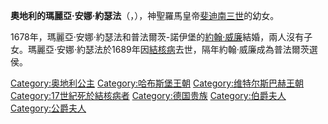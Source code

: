 {{Multiple issues|
{{Expand language|1=en|time=2020-11-29T10:19:17+00:00}}
{{Unreferenced|time=2020-11-29T10:19:17+00:00}}
}}
{{Infobox royalty
| name         = 瑪麗亞·安娜·約瑟法
| image        = Anonym Erzherzogin Maria Anna Josepha.jpg
| birth_date   = {{birth date|1654|12|30|df=y}}
| birth_place  = [[雷根斯堡|雷根斯堡]]
| death_date   = {{Death date and age|1689|4|14|1654|12|30|df=y}}
| death_place  = [[維也納|維也納]]
| burial_place = [[皇家墓穴_(維也納)|維也納皇家墓穴]]
| house        = [[哈布斯堡王朝|哈布斯堡王朝]]
| father       = [[斐迪南三世_(神圣罗马帝国)|神聖羅馬皇帝斐迪南三世]]
| mother       = [[艾蕾諾拉·貢扎加-尼維爾|艾蕾諾拉·貢扎加-尼維爾]]
| religion     = [[羅馬天主教|羅馬天主教]]
}}
'''奧地利的瑪麗亞·安娜·約瑟法'''（{{lang-de|Maria Anna Josepha von Österreich}}，{{bd|1654年|12月30日|1689年|4月14日}}），神聖羅馬皇帝[[斐迪南三世_(神圣罗马帝国)|斐迪南三世]]的幼女。

1678年，瑪麗亞·安娜·約瑟法和普法爾茨-諾伊堡的[[約翰·威廉_(普法爾茨選侯)|約翰·威廉]]結婚，兩人沒有子女。瑪麗亞·安娜·約瑟法於1689年因[[結核病|結核病]]去世，隔年約翰·威廉成為普法爾茨選侯。

[[Category:奥地利公主|Category:奥地利公主]]
[[Category:哈布斯堡王朝|Category:哈布斯堡王朝]]
[[Category:维特尔斯巴赫王朝|Category:维特尔斯巴赫王朝]]
[[Category:17世紀死於結核病者|Category:17世紀死於結核病者]]
[[Category:德国贵族|Category:德国贵族]]
[[Category:伯爵夫人|Category:伯爵夫人]]
[[Category:公爵夫人|Category:公爵夫人]]